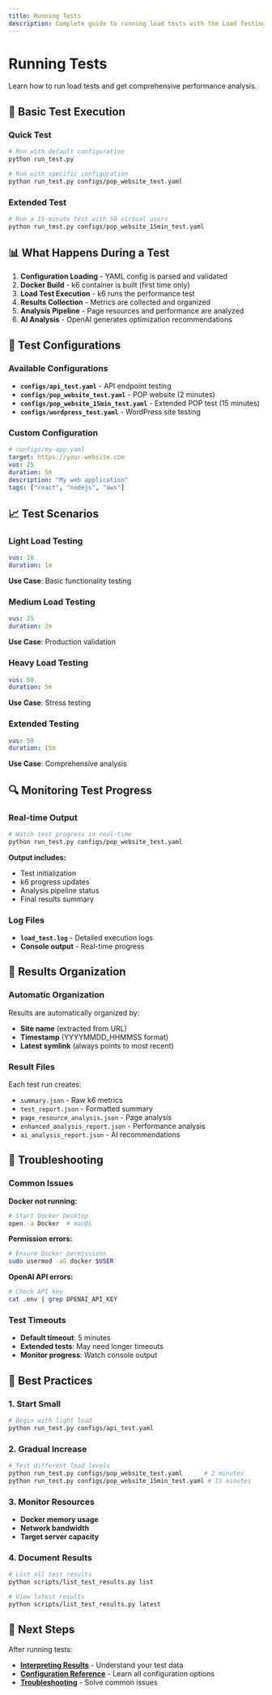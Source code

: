 ```yaml
---
title: Running Tests
description: Complete guide to running load tests with the Load Testing & Optimization Agent
---
```


# Running Tests

Learn how to run load tests and get comprehensive performance analysis.

## 🚀 Basic Test Execution

### Quick Test
```bash
# Run with default configuration
python run_test.py

# Run with specific configuration
python run_test.py configs/pop_website_test.yaml
```

### Extended Test
```bash
# Run a 15-minute test with 50 virtual users
python run_test.py configs/pop_website_15min_test.yaml
```

## 📊 What Happens During a Test

1. **Configuration Loading** - YAML config is parsed and validated
2. **Docker Build** - k6 container is built (first time only)
3. **Load Test Execution** - k6 runs the performance test
4. **Results Collection** - Metrics are collected and organized
5. **Analysis Pipeline** - Page resources and performance are analyzed
6. **AI Analysis** - OpenAI generates optimization recommendations

## 🎯 Test Configurations

### Available Configurations
- **`configs/api_test.yaml`** - API endpoint testing
- **`configs/pop_website_test.yaml`** - POP website (2 minutes)
- **`configs/pop_website_15min_test.yaml`** - Extended POP test (15 minutes)
- **`configs/wordpress_test.yaml`** - WordPress site testing

### Custom Configuration
```yaml
# configs/my-app.yaml
target: https://your-website.com
vus: 25
duration: 5m
description: "My web application"
tags: ["react", "nodejs", "aws"]
```

## 📈 Test Scenarios

### Light Load Testing
```yaml
vus: 10
duration: 1m
```
**Use Case**: Basic functionality testing

### Medium Load Testing
```yaml
vus: 25
duration: 2m
```
**Use Case**: Production validation

### Heavy Load Testing
```yaml
vus: 50
duration: 5m
```
**Use Case**: Stress testing

### Extended Testing
```yaml
vus: 50
duration: 15m
```
**Use Case**: Comprehensive analysis

## 🔍 Monitoring Test Progress

### Real-time Output
```bash
# Watch test progress in real-time
python run_test.py configs/pop_website_test.yaml
```

**Output includes:**
- Test initialization
- k6 progress updates
- Analysis pipeline status
- Final results summary

### Log Files
- **`load_test.log`** - Detailed execution logs
- **Console output** - Real-time progress

## 📁 Results Organization

### Automatic Organization
Results are automatically organized by:
- **Site name** (extracted from URL)
- **Timestamp** (YYYYMMDD_HHMMSS format)
- **Latest symlink** (always points to most recent)

### Result Files
Each test run creates:
- `summary.json` - Raw k6 metrics
- `test_report.json` - Formatted summary
- `page_resource_analysis.json` - Page analysis
- `enhanced_analysis_report.json` - Performance analysis
- `ai_analysis_report.json` - AI recommendations

## 🚨 Troubleshooting

### Common Issues

**Docker not running:**
```bash
# Start Docker Desktop
open -a Docker  # macOS
```

**Permission errors:**
```bash
# Ensure Docker permissions
sudo usermod -aG docker $USER
```

**OpenAI API errors:**
```bash
# Check API key
cat .env | grep OPENAI_API_KEY
```

### Test Timeouts
- **Default timeout**: 5 minutes
- **Extended tests**: May need longer timeouts
- **Monitor progress**: Watch console output

## 🎯 Best Practices

### 1. Start Small
```bash
# Begin with light load
python run_test.py configs/api_test.yaml
```

### 2. Gradual Increase
```bash
# Test different load levels
python run_test.py configs/pop_website_test.yaml      # 2 minutes
python run_test.py configs/pop_website_15min_test.yaml # 15 minutes
```

### 3. Monitor Resources
- **Docker memory usage**
- **Network bandwidth**
- **Target server capacity**

### 4. Document Results
```bash
# List all test results
python scripts/list_test_results.py list

# View latest results
python scripts/list_test_results.py latest
```

## 🔗 Next Steps

After running tests:
- **[Interpreting Results](/guides/interpreting-results)** - Understand your test data
- **[Configuration Reference](/configuration)** - Learn all configuration options
- **[Troubleshooting](/guides/troubleshooting)** - Solve common issues 